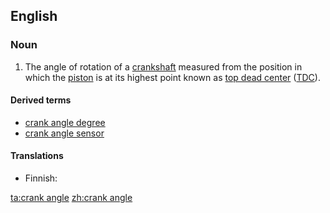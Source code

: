 {{wikipedia|Piston_motion_equations}}
==English==

===Noun===
{{en-noun|head=[[crank]] [[angle]]}}

# {{context|motors|lang=en}} The angle of rotation of a [[crankshaft]] measured from the position in which the [[piston]] is at its highest point known as [[top dead center]] ([[TDC]]).

====Derived terms====
{{der-top|}}
* [[crank angle degree]]
* [[crank angle sensor]]
{{der-mid}}
{{der-bottom}}

====Translations====
{{trans-top|angle of rotation of a crankshaft}}
* Finnish: {{t|fi|kampikulma}}
{{trans-mid}}
{{trans-bottom}}

[[ta:crank angle]]
[[zh:crank angle]]